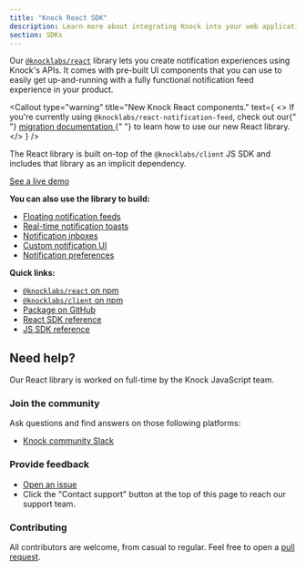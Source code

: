 ```yaml
---
title: "Knock React SDK"
description: Learn more about integrating Knock into your web applications through our React SDK.
section: SDKs
---
```


Our [`@knocklabs/react`](https://github.com/knocklabs/javascript/tree/main/packages/react) library lets you create notification experiences using Knock's APIs. It comes with pre-built UI components that you can use to easily get up-and-running with a fully functional notification feed experience in your product.

<Callout
  type="warning"
  title="New Knock React components."
  text={
    <>
      If you're currently using <code>@knocklabs/react-notification-feed</code>,
      check out our{" "}
      <a href="/in-app-ui/react/sdk/migrating-from-react-notification-feed">
        migration documentation
      </a>{" "}
      to learn how to use our new React library.
    </>
  }
/>

The React library is built on-top of the `@knocklabs/client` JS SDK and includes that library as an implicit dependency.

[See a live demo](https://in-app-demo.knock.app/)

**You can also use the library to build:**

- [Floating notification feeds](/in-app-ui/react/feed)
- [Real-time notification toasts](/in-app-ui/react/toasts)
- [Notification inboxes](/in-app-ui/react/inbox)
- [Custom notification UI](/in-app-ui/react/custom-notifications-ui)
- [Notification preferences](/in-app-ui/react/preferences)

**Quick links:**

- [`@knocklabs/react` on npm](https://www.npmjs.com/package/@knocklabs/react)
- [`@knocklabs/client` on npm](https://www.npmjs.com/package/@knocklabs/client)
- [Package on GitHub](https://github.com/knocklabs/javascript/tree/main/packages/react)
- [React SDK reference](/in-app-ui/react/sdk/reference)
- [JS SDK reference](/in-app-ui/javascript/sdk/reference)

## Need help?

Our React library is worked on full-time by the Knock JavaScript team.

### Join the community

Ask questions and find answers on those following platforms:

- [Knock community Slack](https://knock.app/join-slack)

### Provide feedback

- [Open an issue](https://github.com/knocklabs/javascript/issues/new)
- Click the "Contact support" button at the top of this page to reach our support team.

### Contributing

All contributors are welcome, from casual to regular. Feel free to open a [pull request](https://github.com/knocklabs/javascript/pulls/new).

